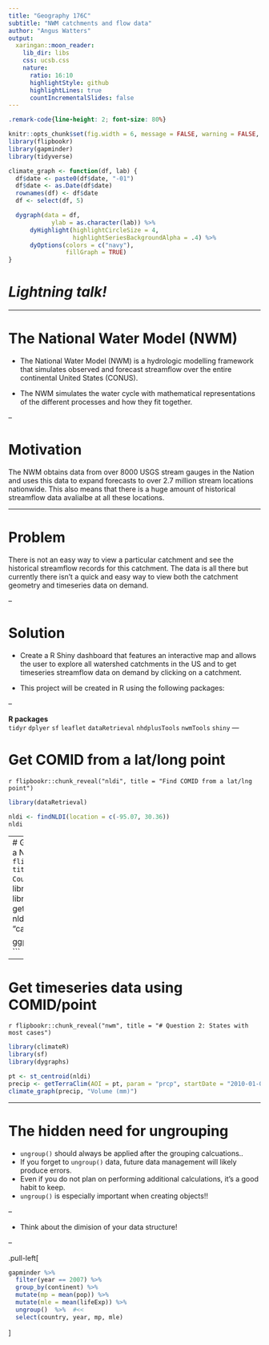 ```yaml
---
title: "Geography 176C"
subtitle: "NWM catchments and flow data"
author: "Angus Watters"
output:
  xaringan::moon_reader:
    lib_dir: libs
    css: ucsb.css
    nature:
      ratio: 16:10
      highlightStyle: github
      highlightLines: true
      countIncrementalSlides: false
---
```


```css
.remark-code{line-height: 2; font-size: 80%}
```
```r
knitr::opts_chunk$set(fig.width = 6, message = FALSE, warning = FALSE, comment = "", cache = FALSE, fig.retina = 3)
library(flipbookr)
library(gapminder)
library(tidyverse)

climate_graph <- function(df, lab) {
  df$date <- paste0(df$date, "-01")
  df$date <- as.Date(df$date)
  rownames(df) <- df$date
  df <- select(df, 5)

  dygraph(data = df,
            ylab = as.character(lab)) %>% 
      dyHighlight(highlightCircleSize = 4,
                  highlightSeriesBackgroundAlpha = .4) %>%
      dyOptions(colors = c("navy"),
                fillGraph = TRUE)
}
```

# *Lightning talk!*

---

# **The National Water Model (NWM)**

- The National Water Model (NWM) is a hydrologic modelling framework that simulates observed and forecast streamflow over the entire continental United States (CONUS). 

- The NWM simulates the water cycle with mathematical representations of the different processes and how they fit together.

--

# **Motivation**

The NWM obtains data from over 8000 USGS stream gauges in the Nation and uses this data to expand forecasts to over 2.7 million stream locations nationwide.
This also means that there is a huge amount of historical streamflow data avalialbe at all these locations.

---

# **Problem**

There is not an easy way to view a particular catchment and see the historical streamflow records for this catchment. The data is all there but currently there isn't a quick and easy way to view both the catchment geometry and timeseries data on demand.  

--

# **Solution**
- Create a R Shiny dashboard that features an interactive map and allows the user to explore all watershed catchments in the US and to get timeseries streamflow data on demand by clicking on a catchment.

- This project will be created in R using the following packages: 

--

**R packages**  
`tidyr`
`dplyer`
`sf`
`leaflet`
`dataRetrieval`
`nhdplusTools`
`nwmTools`
`shiny`
---

# Get COMID from a lat/long point

`r flipbookr::chunk_reveal("nldi", title = "Find COMID from a lat/lng point")`
```r
library(dataRetrieval)

nldi <- findNLDI(location = c(-95.07, 30.36))
nldi 

```

---
# Get catchment polygons from a NHD COMID
`r flipbookr::chunk_reveal("nhd", title = "# Question 1: Counties with most cases")`
```r
library(nhdplusTools)
library(ggplot2)
nhd <- get_nhdplus(comid = nldi$comid, realization = "catchment")
nhd

ggplot() +
  geom_sf(data = nhd)
```
---

# Get timeseries data using COMID/point
`r flipbookr::chunk_reveal("nwm", title = "# Question 2: States with most cases")`

```r
library(climateR)
library(sf)
library(dygraphs)

pt <- st_centroid(nldi)
precip <- getTerraClim(AOI = pt, param = "prcp", startDate = "2010-01-01", endDate = "2014-01-01")
climate_graph(precip, "Volume (mm)")
```
---

# The hidden need for ungrouping

- `ungroup()` should always be  applied after the grouping calcuations.. 
- If you forget to `ungroup()` data, future data management will likely produce errors.
-  Even if you do not plan on performing additional calculations, it’s a good habit to keep. 
- `ungroup()` is especially important when creating objects!!

--

- Think about the dimision of your data structure!

--

.pull-left[
```r
gapminder %>% 
  filter(year == 2007) %>% 
  group_by(continent) %>% 
  mutate(mp = mean(pop)) %>%   
  mutate(mle = mean(lifeExp)) %>% 
  ungroup()  %>%  #<<
  select(country, year, mp, mle) 
```
]
